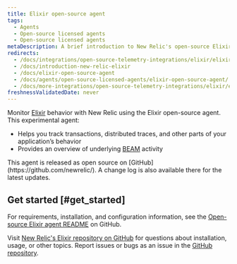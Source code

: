 ```yaml
---
title: Elixir open-source agent
tags:
  - Agents
  - Open-source licensed agents
  - Open-source licensed agents
metaDescription: A brief introduction to New Relic's open-source Elixir agent.
redirects:
  - /docs/integrations/open-source-telemetry-integrations/elixir/elixir-open-source-agent
  - /docs/introduction-new-relic-elixir
  - /docs/elixir-open-source-agent
  - /docs/agents/open-source-licensed-agents/elixir-open-source-agent/
  - /docs/more-integrations/open-source-telemetry-integrations/elixir/elixir-open-source-agent
freshnessValidatedDate: never
---
```


Monitor [Elixir](https://github.com/newrelic/elixir_agent) behavior with New Relic using the Elixir open-source agent. This experimental agent:

* Helps you track transactions, distributed traces, and other parts of your application’s behavior
* Provides an overview of underlying [BEAM](http://erlang.org/faq/implementations.html#idp32950544) activity

<Callout variant="tip">
  This agent is released as open source on [GitHub](https://github.com/newrelic/). A change log is also available there for the latest updates.
</Callout>

## Get started [#get_started]

For requirements, installation, and configuration information, see the [Open-source Elixir agent README](https://github.com/newrelic/elixir_agent/blob/master/README.md) on GitHub.

Visit [New Relic's Elixir repository on GitHub](https://github.com/newrelic/elixir_agent) for questions about installation, usage, or other topics. Report issues or bugs as an issue in the [GitHub repository](https://github.com/newrelic/elixir_agent/issues).

<InstallFeedback/>
